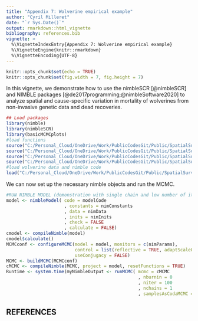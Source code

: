 ```yaml
---
title: "Appendix 7: Wolverine empirical example"
author: "Cyril Milleret"
date: "`r Sys.Date()`"
output: rmarkdown::html_vignette
bibliography: references.bib
vignette: >
  %\VignetteIndexEntry{Appendix 7: Wolverine empirical example}
  %\VignetteEngine{knitr::rmarkdown}
  %\VignetteEncoding{UTF-8}
---
```

  
```r
knitr::opts_chunk$set(echo = TRUE)
knitr::opts_chunk$set(fig.width = 7, fig.height = 7) 
```

In this vignette, we demonstrate how to use the nimbleSCR [@nimbleSCR] and NIMBLE packages [@de2017programming;@nimbleSoftware2020] to analyze spatial and cause-specific variation in mortality of wolverines from non-invasive genetic data and dead recoveries. 


```r
## Load packages
library(nimble)
library(nimbleSCR)
library(basicMCMCplots)
#load functions 
source("C:/Personal_Cloud/OneDrive/Work/PublicCodesGit/Public/SpatialSurvivalOPSCR/sampler_categorical_general1.R")
source("C:/Personal_Cloud/OneDrive/Work/PublicCodesGit/Public/SpatialSurvivalOPSCR/dcatState2Dead.R")
source("C:/Personal_Cloud/OneDrive/Work/PublicCodesGit/Public/SpatialSurvivalOPSCR/calculateDensity.R")
source("C:/Personal_Cloud/OneDrive/Work/PublicCodesGit/Public/SpatialSurvivalOPSCR/dbin_LESS_Cached_MultipleCovResponse.R")
#load wolverine data and nimble code 
load("C:/Personal_Cloud/OneDrive/Work/PublicCodesGit/Public/SpatialSurvivalOPSCR/WolverineData.RData")
```

We can now set up the necessary nimble objects and run the MCMC.  

```r

#RUN NIMBLE MODEL (demonstration with single chain and low number of iterations)
model <- nimbleModel( code = modelCode
                      , constants = nimConstants
                      , data = nimData
                      , inits = nimInits
                      , check = FALSE       
                      , calculate = FALSE)  
cmodel <- compileNimble(model)
cmodel$calculate()
MCMCconf <- configureMCMC(model = model, monitors = c(nimParams),
                          control = list(reflective = TRUE, adaptScaleOnly = TRUE),
                          useConjugacy = FALSE) 
MCMC <- buildMCMC(MCMCconf)
cMCMC <- compileNimble(MCMC, project = model, resetFunctions = TRUE)
Runtime <- system.time(myNimbleOutput <- runMCMC( mcmc = cMCMC
                                                  , nburnin = 0
                                                  , niter = 100
                                                  , nchains = 1
                                                  , samplesAsCodaMCMC = TRUE))

```

## REFERENCES
